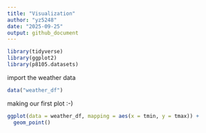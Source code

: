 ```yaml
---
title: "Visualization"
author: "yz5248"
date: "2025-09-25"
output: github_document
---
```


```r
library(tidyverse)
library(ggplot2)
library(p8105.datasets)
```

import the weather data
```r
data("weather_df")
```

making our first plot :-)
```r
ggplot(data = weather_df, mapping = aes(x = tmin, y = tmax)) + 
  geom_point()
```

